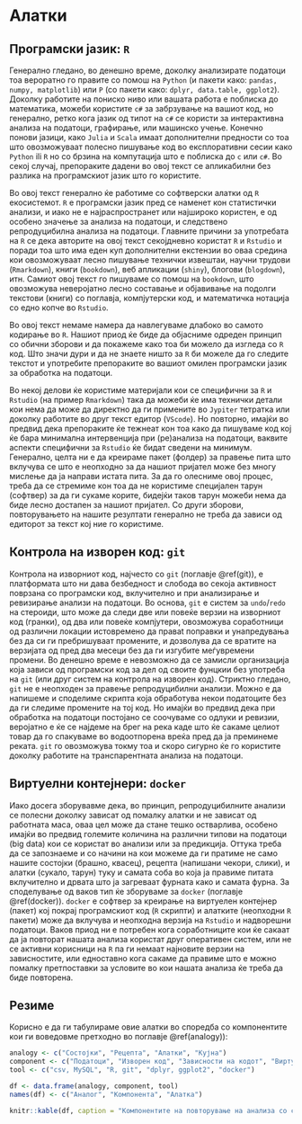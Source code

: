 # Алатки {#tools}

## Програмски јазик: `R` 

Генерално гледано, во денешно време, доколку анализирате податоци тоа вероратно го правите со помош на `Python` (и пакети како: `pandas, numpy, matplotlib`) или `Р` (со пакети како: `dplyr, data.table, ggplot2`). Доколку работите на пониско ниво или вашата работа е поблиска до математика, можеби користите `c#` за забрзување на вашиот код, но генерално, ретко кога јазик од типот на `c#` сe користи за интерактивна анализа на податоци, графирање, или машинско учење. Конечно понови јазици, како `Julia` и `Scala` имаат дополнителни предности со тоа што овозможуваат полесно пишување код во експлоративни сесии како `Python` ili `R` но со брзина на компутација што е поблиска до `c` или `c#`. Во секој случај, препораките дадени во овој текст се апликабилни без разлика на програмскиот јазик што го користите. 

Во овој текст генерално ќе работиме со софтверски алатки од `R` екосистемот. `R` е програмски јазик пред се наменет кон статистички анализи, и иако не е најраспространет или најшироко користен, е од особено значење за анализа на податоци, и следствено репродуцибилна анализа на податоци. Главните причини за употребата на `R` се дека авторите на овој текст секојдневно користат `R` и `Rstudio` и поради тоа што има еден куп дополнителни екстензии во оваа средина кои овозможуваат лесно пишување технички извештаи, научни трудови (`Rmarkdown`), книги (`bookdown`), веб апликации (`shiny`), блогови (`blogdown`), итн. Самиот овој текст го пишувамe со помош на `bookdown`, што овозможува неверојатно лесно составање и објавивање на подолги текстови (книги) со поглавја, компјутерски код, и математичка нотација со едно копче во `Rstudio`.

Во овој текст немаме намера да навлегуваме длабоко во самото кодирање во `R`. Нашиот приод ќе биде да објасниме одреден принцип со обични зборови и да покажеме како тоа би можело да изгледа со `R` код. Што значи дури и да не знаете ништо за `R` би можеле да го следите текстот и употребите препораките во вашиот омилен програмски јазик за обработка на податоци. 

Во некој делови ќе користиме материјали кои се специфични за `R` и `Rstudio` (на пример `Rmarkdown`) така да можеби ќе има технички детали кои нема да може да директно да ги примените во `Jypiter` тетратка или доколку работите во друг текст едитор (`VScode`). Но повторно, имајќи во предвид дека препораките ќе тежнеат кон тоа како да пишуваме код кој ќе бара минимална интервенција при (ре)анализа на податоци, ваквите аспекти специфични за `Rstudio` ќе бидат сведени на минимум. Генерално, целта ни е да креираме пакет (фолдер) за правење пита што вклучува се што е неопходно за да нашиот пријател може без многу мислење да ја направи истата пита. За да го олесниме овој процес, треба да се стремиме кон тоа да не користиме специјален тарун (софтвер) за да ги сукаме корите, бидејќи таков тарун можеби нема да биде лесно достапен за нашиот пријател. Со други зборови, повторувањето на нашите резултати генерално не треба да зависи од едиторот за текст кој ние го користиме.

## Контрола на изворен код: `git` 

Контрола на изворниот код, најчесто со `git`  (поглавје \@ref(git)), е платформата што ни дава безбедност и слобода во секоја активност поврзана со програмски код, вклучително и при анализирање и ревизирање анализи на податоци. Во основа, `git` e систем за `undo`/`redo` на стероиди, што може да следи две или повеќе верзии на изворниот код (гранки), од два или повеќе компјутери, овозможува соработници од различни локации истовремено да праваt поправки и унапредувања без да си ги пребришуваат промените, и дозволува да се вратите на верзијата од пред два месеци без да ги изгубите меѓувремени промени. Во денешно време е невозможно да се замисли организација која зависи од програмски код за дел од своите фунцкии без употреба на `git` (или друг систем на контрола на изворен код). Стриктно гледано, `git` не е неопходен за правење репродуцибилни анализи. Можно е да напишеме и споделиме скрипта која обработува некои податоците без да ги следиме промените на тој код. Но имајќи во предвид дека при обработка на податоци постојано се соочуваме со одлуки и ревизии, веројатно е ќе се најдеме на брег на река каде што ќе сакаме целиот товар да го спакуваме во водоотпорена вреќа пред да ја преминеме реката. `git` го овозможува токму тоа и скоро сигурно ќе го користите доколку работите на транспарентната анализа на податоци. 

## Виртуелни контејнери: `docker`

Иако досега зборувавме дека, во принцип, репродуцибилните анализи се полесни доколку зависат од помалку алатки и не зависат од работната маса, оваа цел може да стане тешко остварлива, особено имајќи во предвид големите количина на различни типови на податоци (big data) кои се користат во анализи или за предикција. Оттука треба да се запознаеме и со начини на кои можеме да ги пратиме не само нашите состојки (брашно, квасец), рецепта (напишани чекори, слики), и алатки (сукало, тарун) туку и самата соба во која ја правиме питата вклучително и дрвата што ја загреваат фурната како и самата фурна. За споделување од ваков тип ќе зборуваме за `docker` (поглавје \@ref(docker)). `docker` е софтвер за креирање на виртуелен контејнер (пакет) кој покрај програмскиот код (`R` скрипти) и алатките (неопходни `R` пакети) може да вклучува и неопходна верзија на `Rstudio` и надворешни податоци. Ваков приод ни е потребен кога соработниците кои ќе сакаат да ја повторат нашата анализа користат друг оперативен систем, или не се активни корисници на `R` па ги немаат најновите верзии на зависностите, или едноставно кога сакаме да правиме што е можно помалку претпоставки за условите во кои нашата анализа ќе треба да биде повторена.

## Резиме

Корисно е да ги табулираме овие алатки во споредба со компонентите кои ги воведовме претходно во поглавје \@ref(analogy)):

```r
analogy <- c("Состојки", "Рецепта", "Алатки", "Кујна")
component <- c("Податоци", "Изворен код", "Зависности на кодот", "Виртуелен контејнер")
tool <- c("csv, MySQL", "R, git", "dplyr, ggplot2", "docker")

df <- data.frame(analogy, component, tool)
names(df) <- c("Аналог", "Компонента", "Алатка")

knitr::kable(df, caption = "Компонентите на повторување на анализа со соодветните софтверски алатки.")
```
